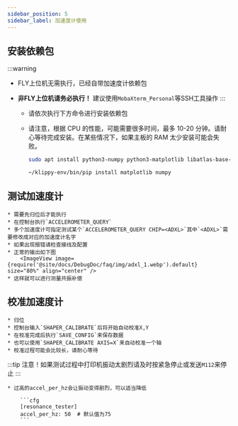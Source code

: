 ```yaml
---
sidebar_position: 5
sidebar_label: 加速度计使用
---
```




## 安装依赖包

:::warning
- FLY上位机无需执行，已经自带加速度计依赖包
- **非FLY上位机请务必执行！** 建议使用`MobaXterm_Personal`等SSH工具操作
:::

    * 请依次执行下方命令进行安装依赖包
    * 请注意，根据 CPU 的性能，可能需要很多时间，最多 10-20 分钟。请耐心等待完成安装。在某些情况下，如果主板的 RAM 太少安装可能会失败。

        ```bash
        sudo apt install python3-numpy python3-matplotlib libatlas-base-dev
        ```

        ```bash
        ~/klippy-env/bin/pip install matplotlib numpy
        ```

## 测试加速度计

    * 需要先归位后才能执行
    * 在控制台执行`ACCELEROMETER_QUERY`
    * 多个加速度计可指定测试某个`ACCELEROMETER_QUERY CHIP=<ADXL>`其中`<ADXL>`需要修改成对应的加速度计名字
    * 如果出现报错请检查接线及配置
    * 正常的输出如下图
        <ImageView image={require('@site/docs/DebugDoc/faq/img/adxl_1.webp').default} size="80%" align="center" />
    * 这样就可以进行测量共振补偿


## 校准加速度计

    * 归位
    * 控制台输入`SHAPER_CALIBRATE`后将开始自动校准X,Y
    * 在校准完成后执行`SAVE_CONFIG`来保存数据
    * 也可以使用`SHAPER_CALIBRATE AXIS=X`来自动校准一个轴
    * 校准过程可能会比较长，请耐心等待

:::tip
注意！如果测试过程中打印机振动太剧烈请及时按紧急停止或发送`M112`来停止
:::


    * 过高的accel_per_hz会让振动变得剧烈，可以适当降低

        ```cfg
        [resonance_tester]
        accel_per_hz: 50  # 默认值为75
        ```
